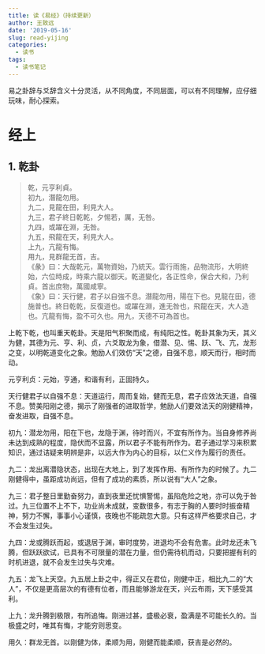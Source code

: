 ```yaml
---
title: 读《易经》（持续更新）
author: 王致远
date: '2019-05-16'
slug: read-yijing
categories:
  - 读书
tags:
  - 读书笔记
---
```


易之卦辞与爻辞含义十分灵活，从不同角度，不同层面，可以有不同理解，应仔细玩味，耐心探索。

# 经上

## 1. 乾卦

> 乾，元亨利貞。  
> 初九，潛龍勿用。  
> 九二，見龍在田，利見大人。  
> 九三，君子終日乾乾，夕惕若，厲，无咎。  
> 九四，或躍在淵，无咎。  
> 九五，飛龍在天，利見大人。  
> 上九，亢龍有悔。  
> 用九，見群龍无首，吉。  
> 《彖》曰：大哉乾元，萬物資始，乃統天。雲行雨施，品物流形，大明終始，六位時成，時乘六龍以御天。乾道變化，各正性命，保合大和，乃利貞。首出庶物，萬國咸寧。  
> 《象》曰：天行健，君子以自強不息。潛龍勿用，陽在下也。見龍在田，德施普也。終日乾乾，反復道也。或躍在淵，進无咎也，飛龍在天，大人造也。亢龍有悔，盈不可久也。用九，天德不可為首也。

上乾下乾，也叫重天乾卦。天是阳气积聚而成，有纯阳之性。乾卦其象为天，其义为健，其德为元、亨、利、贞，六爻取龙为象，借潜、见、惕、跃、飞、亢，龙形之变，以明乾道变化之象。勉励人们效仿“天”之德，自强不息，顺天而行，相时而动。

元亨利贞：元始，亨通，和谐有利，正固持久。

天行健君子以自强不息：天道运行，周而复始，健而无息，君子应效法天道，自强不息。赞美阳刚之德，揭示了刚强者的进取哲学，勉励人们要效法天的刚健精神，奋发进取，自强不息。

初九：潜龙勿用，阳在下也，龙隐于渊，待时而兴，不宜有所作为。当自身修养尚未达到成熟的程度，隐伏而不显露，所以君子不能有所作为。君子通过学习来积累知识，通过诘疑来明辨是非，以远大作为内心的目标，以仁义作为履行的责任。

九二：龙出离潜隐状态，出现在大地上，到了发挥作用、有所作为的时候了。九二刚健得中，虽距成功尚远，但有了成功的素质，所以说有“大人”之象。

九三：君子整日里勤奋努力，直到夜里还忧惧警惕，虽陷危险之地，亦可以免于咎过。九三位置不上不下，功业尚未成就，变数很多，有志于胸的人要时时振奋精神，努力不懈，事事小心谨慎，夜晚也不能疏忽大意。只有这样严格要求自己，才不会发生过失。

九四：龙或腾跃而起，或退居于渊，审时度势，进退均不会有危害。此时龙还未飞腾，但跃跃欲试，已具有不可限量的潜在力量，但仍需待机而动，只要把握有利的时机进退，就不会发生过失与灾难。

九五：龙飞上天空。九五居上卦之中，得正又在君位，刚健中正，相比九二的“大人”，不仅是更高层次的有德有位者，而且能够游龙在天，兴云布雨，天下感受其利。

上九：龙升腾到极限，有所追悔。刚进过甚，盛极必衰，盈满是不可能长久的。当极盛之时，唯其有悔，才能穷则思变。

用久：群龙无首。以刚健为体，柔顺为用，刚健而能柔顺，获吉是必然的。